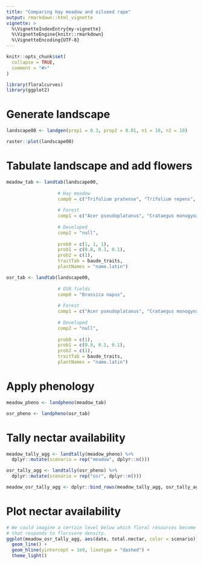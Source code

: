 ```yaml
---
title: "Comparing hay meadow and oilseed rape"
output: rmarkdown::html_vignette
vignette: >
  %\VignetteIndexEntry{my-vignette}
  %\VignetteEngine{knitr::rmarkdown}
  %\VignetteEncoding{UTF-8}
---
```


```r
knitr::opts_chunk$set(
  collapse = TRUE,
  comment = "#>"
)
```

```r
library(floralcurves)
library(ggplot2)
```

# Generate landscape
```r
landscape00 <- landgen(prop1 = 0.3, prop2 = 0.01, n1 = 10, n2 = 10)

raster::plot(landscape00)
```

# Tabulate landscape and add flowers
```r
meadow_tab <- landtab(landscape00, 
                   
                   # Hay meadow
                   comp0 = c("Trifolium pratense", "Trifolium repens", "Vicia sativa"),
                   
                   # Forest
                   comp1 = c("Acer pseudoplatanus", "Crataegus monogyna", "Salix cinerea"),
                   
                   # Developed
                   comp2 = "null",
                   
                   prob0 = c(1, 1, 1),
                   prob1 = c(0.8, 0.1, 0.1),
                   prob2 = c(1),
                   traitTab = baude_traits,
                   plantNames = "name.latin")

osr_tab <- landtab(landscape00, 
                   
                   # OSR fields
                   comp0 = "Brassica napus",
                   
                   # Forest
                   comp1 = c("Acer pseudoplatanus", "Crataegus monogyna", "Salix cinerea"),
                   
                   # Developed
                   comp2 = "null",
                   
                   prob0 = c(1),
                   prob1 = c(0.8, 0.1, 0.1),
                   prob2 = c(1),
                   traitTab = baude_traits,
                   plantNames = "name.latin")
```

# Apply phenology
```r
meadow_pheno <- landpheno(meadow_tab) 

osr_pheno <- landpheno(osr_tab)
```

# Tally nectar availability
```r
meadow_tally_agg <- landtally(meadow_pheno) %>%
  dplyr::mutate(scenario = rep("meadow", dplyr::n()))

osr_tally_agg <- landtally(osr_pheno) %>%
  dplyr::mutate(scenario = rep("osr", dplyr::n()))

meadow_osr_tally_agg <- dplyr::bind_rows(meadow_tally_agg, osr_tally_agg)

```

# Plot nectar availability
```r
# We could imagine a certain level below which floral resources become limiting; in reality, this line would be a curve 
# that responds to florivore density.
ggplot(meadow_osr_tally_agg, aes(date, total.nectar, color = scenario)) +
  geom_line() +
  geom_hline(yintercept = 1e9, linetype = "dashed") +
  theme_light()
```
